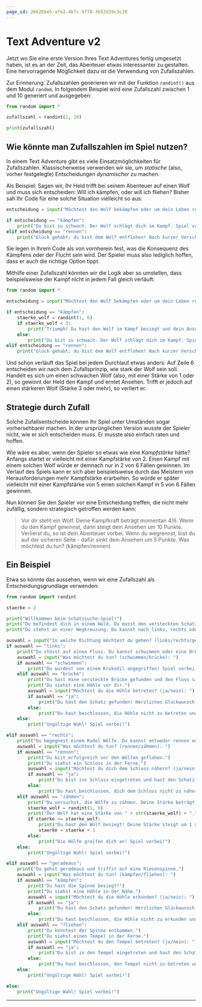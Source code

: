 ```yaml
---
page_id: 26626be5-afe2-4b7c-9f70-3b52d39c3c20
---
```

# Text Adventure v2
Jetzt wo Sie eine erste Version Ihres Text Adventures fertig umgesetzt haben, ist es an der Zeit, das Abenteuer etwas interessanter zu gestalten. Eine hervorragende Möglichkeit dazu ist die Verwendung von Zufallszahlen.

Zur Erinnerung: Zufallszahlen generieren wir mit der Funktion `randint()` aus dem Modul `random`. In folgendem Beispiel wird eine Zufallszahl zwischen $1$ und $10$ generiert und ausgegeben:

```python showLineNumbers
from random import *

zufallszahl = randint(1, 10)

print(zufallszahl)
```

## Wie könnte man Zufallszahlen im Spiel nutzen?
In einem Text Adventure gibt es viele Einsatzmöglichkeiten für Zufallszahlen. Klassischerweise verwenden wir sie, um _statische_ (also, vorher festgelegte) Entscheidungen _dynamischer_ zu machen.

Als Beispiel: Sagen wir, Ihr Held trifft bei seinem Abenteuer auf einen Wolf und muss sich entscheiden: Will ich kämpfen, oder will ich fliehen? Bisher sah Ihr Code für eine solche Situation vielleicht so aus:

```python showLineNumbers
entscheidung = input("Möchtest den Wolf bekämpfen oder um dein Leben rennen? (kämpfen/rennen): ")

if entscheidung == "kämpfen":
    print("Du bist zu schwach. Der Wolf schlägt dich im Kampf. Spiel vorbei!")
elif entscheidung == "rennen":
    print("Glück gehabt; du bist dem Wolf entflohen! Nach kurzer Verschnaufpause setzt du dein Abenteuer fort.")
```

Sie legen in Ihrem Code als von vornherein fest, was die Konsequenz des Kämpfens oder der Flucht sein wird. Der Spieler muss also lediglich hoffen, dass er auch die richtige Option tippt.

Mithilfe einer Zufallszahl könnten wir die Logik aber so umstellen, dass beispielsweise der Kampf nicht in jedem Fall gleich verläuft:

```python showLineNumbers
from random import *

entscheidung = input("Möchtest den Wolf bekämpfen oder um dein Leben rennen? (kämpfen/rennen): ")

if entscheidung == "kämpfen":
    staerke_wolf = randint(1, 6)
    if staerke_wolf < 3:
        print("Triumph! Du hast den Wolf im Kampf besiegt und dein Ansehen um 10 Punkte gesteigert.")
    else:
        print("Du bist zu schwach. Der Wolf schlägt dich im Kampf. Spiel vorbei!")
elif entscheidung == "rennen":
    print("Glück gehabt; du bist dem Wolf entflohen! Nach kurzer Verschnaufpause setzt du dein Abenteuer fort.")
```

Und schon verläuft das Spiel bei jedem Durchlauf etwas anders: Auf Zeile 6 entscheiden wir nach dem Zufallsprinzip, wie stark der Wolf sein soll. Handelt es sich um einen schwachen Wolf (also, mit einer Stärke von $1$ oder $2$), so gewinnt der Held den Kampf und erntet Ansehen. Trifft er jedoch auf einen stärkeren Wolf (Stärke $3$ oder mehr), so verliert er.

## Strategie durch Zufall
Solche Zufallsentscheide können Ihr Spiel unter Umständen sogar vorhersehbarer machen. In der ursprünglichen Version wusste der Spieler nicht, wie er sich entscheiden muss. Er musste also einfach raten und hoffen.

Wie wäre es aber, wenn der Spieler so etwas wie eine _Kampfstärke_ hätte? Anfangs startet er vielleicht mit einer Kampfstärke von $2$. Einen Kampf mit einem solchen Wolf würde er demnach nur in $2$ von $6$ Fällen gewinnen. Im Verlauf des Spiels kann er sich aber beispielsweise durch das Meistern von Herausforderungen mehr Kampfstärke erarbeiten. So würde er später vielleicht mit einer Kampfstärke von $5$ einen solchen Kampf in $5$ von $6$ Fällen gewinnen.

Nun können Sie den Spieler vor eine Entscheidung treffen, die nicht mehr zufällig, sondern strategisch getroffen werden kann:

> Vor dir steht ein Wolf. Deine Kampfkraft beträgt momentan 4/6. Wenn du den Kampf gewinnst, dann steigt dein Ansehen um 10 Punkte. Verlierst du, so ist dein Abenteuer vorbei. Wenn du wegrennst, bist du auf der sicheren Seite - dafür sinkt dein Ansehen um 5 Punkte. Was möchtest du tun? (kämpfen/rennen)

## Ein Beispiel
Etwa so könnte das aussehen, wenn wir eine Zufallszahl als Entscheidungsgrundlage verwenden:

```python showLineNumbers {3,38-45}
from random import randint

staerke = 2

print("Willkommen beim Schatzsuche-Spiel!")
print("Du befindest dich in einem Wald. Du musst den versteckten Schatz finden.")
print("Du stehst an einer Wegkreuzung. Du kannst nach links, rechts oder geradeaus gehen.")

auswahl = input("In welche Richtung möchtest du gehen? (links/rechts/geradeaus): ")
if auswahl == "links":
    print("Du stösst auf einen Fluss. Du kannst schwimmen oder eine Brücke finden.")
    auswahl = input("Was möchtest du tun? (schwimmen/brücke): ")
    if auswahl == "schwimmen":
        print("Du wurdest von einem Krokodil angegriffen! Spiel vorbei!")
    elif auswahl == "brücke":
        print("Du hast eine versteckte Brücke gefunden und den Fluss sicher überquert.")
        print("Du siehst eine Höhle vor dir.")
        auswahl = input("Möchtest du die Höhle betreten? (ja/nein): ")
        if auswahl == "ja":
            print("Du hast den Schatz gefunden! Herzlichen Glückwunsch, du gewinnst!")
        else:
            print("Du hast beschlossen, die Höhle nicht zu betreten und den Schatz verpasst. Spiel vorbei!")
    else:
        print("Ungültige Wahl! Spiel vorbei!")

elif auswahl == "rechts":
    print("Du begegnest einem Rudel Wölfe. Du kannst entweder rennen oder versuchen, sie zu zähmen.")
    auswahl = input("Was möchtest du tun? (rennen/zähmen): ")
    if auswahl == "rennen":
        print("Du bist erfolgreich vor den Wölfen geflohen.")
        print("Du siehst ein Schloss in der Ferne.")
        auswahl = input("Möchtest du dich dem Schloss nähern? (ja/nein): ")
        if auswahl == "ja":
            print("Du bist ins Schloss eingetreten und hast den Schatz gefunden! Herzlichen Glückwunsch, du gewinnst!")
        else:
            print("Du hast beschlossen, dich dem Schloss nicht zu nähern und den Schatz verpasst. Spiel vorbei!")
    elif auswahl == "zähmen":
        print("Du versuchst, die Wölfe zu zähmen. Deine Stärke beträgt " + str(staerke) + "/6.")
        staerke_wolf = randint(1, 6)
        print("Der Wolf hat eine Stärke von " + str(staerke_wolf) + ".")
        if staerke >= staerke_wolf:
            print("Du hast den Wolf besiegt! Deine Stärke steigt um 1 an.")
            staerke = staerke + 1
        else:
            print("Die Wölfe greifen dich an! Spiel vorbei!")
    else:
        print("Ungültige Wahl! Spiel vorbei!")

elif auswahl == "geradeaus":
    print("Du gehst geradeaus und triffst auf eine Riesenspinne.")
    auswahl = input("Was möchtest du tun? (kämpfen/fliehen): ")
    if auswahl == "kämpfen":
        print("Du hast die Spinne besiegt!")
        print("Du siehst eine Höhle in der Nähe.")
        auswahl = input("Möchtest du die Höhle erkunden? (ja/nein): ")
        if auswahl == "ja":
            print("Du hast den Schatz gefunden! Herzlichen Glückwunsch, du gewinnst!")
        else:
            print("Du hast beschlossen, die Höhle nicht zu erkunden und den Schatz verpasst. Spiel vorbei!")
    elif auswahl == "fliehen":
        print("Du konntest der Spinne entkommen.")
        print("Du siehst einen Tempel in der Ferne.")
        auswahl = input("Möchtest du den Tempel betreten? (ja/nein): ")
        if auswahl == "ja":
            print("Du bist in den Tempel eingetreten und hast den Schatz gefunden! Herzlichen Glückwunsch, du gewinnst!")
        else:
            print("Du hast beschlossen, den Tempel nicht zu betreten und den Schatz verpasst. Spiel vorbei!")
    else:
        print("Ungültige Wahl! Spiel vorbei!")

else:
    print("Ungültige Wahl! Spiel vorbei!")
```

---
